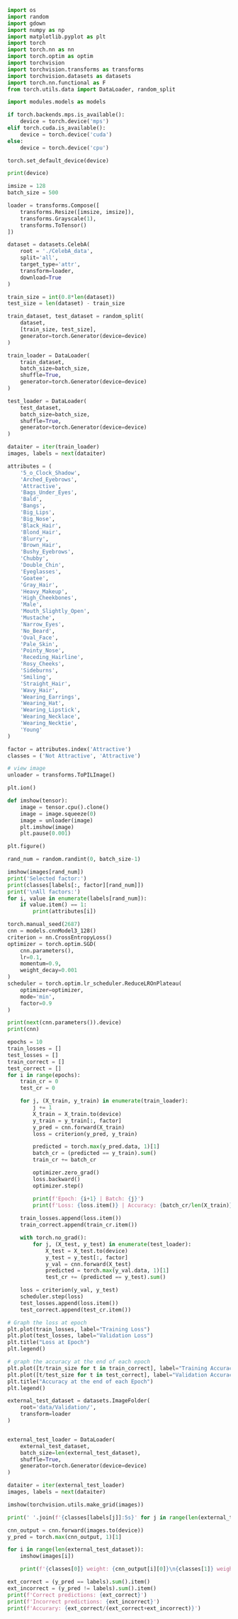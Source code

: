
```python
import os
import random
import gdown
import numpy as np
import matplotlib.pyplot as plt
import torch
import torch.nn as nn
import torch.optim as optim
import torchvision
import torchvision.transforms as transforms
import torchvision.datasets as datasets
import torch.nn.functional as F
from torch.utils.data import DataLoader, random_split

import modules.models as models
```

```python
if torch.backends.mps.is_available():
    device = torch.device('mps')
elif torch.cuda.is_available():
    device = torch.device('cuda')
else:
    device = torch.device('cpu')

torch.set_default_device(device)

print(device)
```

```python
imsize = 128
batch_size = 500

loader = transforms.Compose([
    transforms.Resize([imsize, imsize]),
    transforms.Grayscale(1),
    transforms.ToTensor()
])

dataset = datasets.CelebA(
    root = './CelebA_data',
    split='all',
    target_type='attr',
    transform=loader,
    download=True
)

train_size = int(0.8*len(dataset))
test_size = len(dataset) - train_size

train_dataset, test_dataset = random_split(
    dataset,
    [train_size, test_size],
    generator=torch.Generator(device=device)
)

train_loader = DataLoader(
    train_dataset,
    batch_size=batch_size,
    shuffle=True,
    generator=torch.Generator(device=device)
)

test_loader = DataLoader(
    test_dataset,
    batch_size=batch_size,
    shuffle=True,
    generator=torch.Generator(device=device)
)

dataiter = iter(train_loader)
images, labels = next(dataiter)
```

```python
attributes = (
    '5_o_Clock_Shadow', 
    'Arched_Eyebrows', 
    'Attractive', 
    'Bags_Under_Eyes', 
    'Bald', 
    'Bangs', 
    'Big_Lips', 
    'Big_Nose', 
    'Black_Hair', 
    'Blond_Hair', 
    'Blurry', 
    'Brown_Hair', 
    'Bushy_Eyebrows', 
    'Chubby', 
    'Double_Chin', 
    'Eyeglasses', 
    'Goatee', 
    'Gray_Hair', 
    'Heavy_Makeup', 
    'High_Cheekbones', 
    'Male', 
    'Mouth_Slightly_Open', 
    'Mustache', 
    'Narrow_Eyes', 
    'No_Beard', 
    'Oval_Face', 
    'Pale_Skin', 
    'Pointy_Nose', 
    'Receding_Hairline', 
    'Rosy_Cheeks', 
    'Sideburns', 
    'Smiling', 
    'Straight_Hair', 
    'Wavy_Hair', 
    'Wearing_Earrings', 
    'Wearing_Hat', 
    'Wearing_Lipstick', 
    'Wearing_Necklace', 
    'Wearing_Necktie', 
    'Young'
)

factor = attributes.index('Attractive')
classes = ('Not Attractive', 'Attractive')
```

```python
# view image
unloader = transforms.ToPILImage()

plt.ion()

def imshow(tensor):
    image = tensor.cpu().clone()
    image = image.squeeze(0)
    image = unloader(image)
    plt.imshow(image)
    plt.pause(0.001)

plt.figure()

rand_num = random.randint(0, batch_size-1)

imshow(images[rand_num])
print('Selected factor:')
print(classes[labels[:, factor][rand_num]])
print('\nAll factors:')
for i, value in enumerate(labels[rand_num]):
    if value.item() == 1:
        print(attributes[i])
```

```python
torch.manual_seed(2687)
cnn = models.cnnModel3_128()
criterion = nn.CrossEntropyLoss()
optimizer = torch.optim.SGD(
    cnn.parameters(), 
    lr=0.1,
    momentum=0.9,
    weight_decay=0.001
)
scheduler = torch.optim.lr_scheduler.ReduceLROnPlateau(
    optimizer=optimizer,
    mode='min',
    factor=0.9
)

print(next(cnn.parameters()).device)
print(cnn)
```

```python
epochs = 10
train_losses = []
test_losses = []
train_correct = []
test_correct = []
for i in range(epochs):
    train_cr = 0
    test_cr = 0

    for j, (X_train, y_train) in enumerate(train_loader):
        j += 1
        X_train = X_train.to(device)
        y_train = y_train[:, factor]
        y_pred = cnn.forward(X_train)
        loss = criterion(y_pred, y_train)

        predicted = torch.max(y_pred.data, 1)[1]
        batch_cr = (predicted == y_train).sum()
        train_cr += batch_cr

        optimizer.zero_grad()
        loss.backward()
        optimizer.step()

        print(f'Epoch: {i+1} | Batch: {j}')
        print(f'Loss: {loss.item()} | Accuracy: {batch_cr/len(X_train)}')
    
    train_losses.append(loss.item())
    train_correct.append(train_cr.item())

    with torch.no_grad():
        for j, (X_test, y_test) in enumerate(test_loader):
            X_test = X_test.to(device)
            y_test = y_test[:, factor]
            y_val = cnn.forward(X_test)
            predicted = torch.max(y_val.data, 1)[1]
            test_cr += (predicted == y_test).sum()

    loss = criterion(y_val, y_test)
    scheduler.step(loss)
    test_losses.append(loss.item())
    test_correct.append(test_cr.item())
```

```python
# Graph the loss at epoch
plt.plot(train_losses, label="Training Loss")
plt.plot(test_losses, label="Validation Loss")
plt.title("Loss at Epoch")
plt.legend()
```

```python
# graph the accuracy at the end of each epoch
plt.plot([t/train_size for t in train_correct], label="Training Accuracy")
plt.plot([t/test_size for t in test_correct], label="Validation Accuracy")
plt.title("Accuracy at the end of each Epoch")
plt.legend()
```


```python
external_test_dataset = datasets.ImageFolder(
    root='data/Validation/',
    transform=loader
)


external_test_loader = DataLoader(
    external_test_dataset,
    batch_size=len(external_test_dataset),
    shuffle=True,
    generator=torch.Generator(device=device)
)

dataiter = iter(external_test_loader)
images, labels = next(dataiter)

imshow(torchvision.utils.make_grid(images))

print(' '.join(f'{classes[labels[j]]:5s}' for j in range(len(external_test_dataset))))
```


```python
cnn_output = cnn.forward(images.to(device))
y_pred = torch.max(cnn_output, 1)[1]

for i in range(len(external_test_dataset)):
    imshow(images[i])

    print(f'{classes[0]} weight: {cnn_output[i][0]}\n{classes[1]} weight: {cnn_output[i][1]}')
```

```python
ext_correct = (y_pred == labels).sum().item()
ext_incorrect = (y_pred != labels).sum().item()
print(f'Correct predictions: {ext_correct}')
print(f'Incorrect predictions: {ext_incorrect}')
print(f'Accurary: {ext_correct/(ext_correct+ext_incorrect)}')
```
